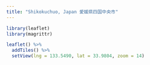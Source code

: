 ```yaml
---
title: "Shikokuchuo, Japan 愛媛県四国中央市"
---
```


```r

library(leaflet)
library(magrittr)

leaflet() %>%
  addTiles() %>%
  setView(lng = 133.5490, lat = 33.9804, zoom = 14)

```

